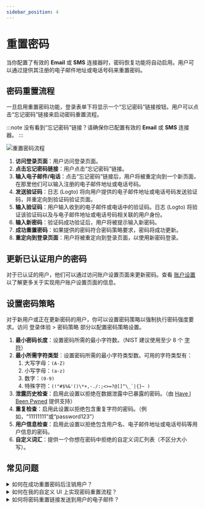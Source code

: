 ```yaml
---
sidebar_position: 4
---
```


# 重置密码

当你配置了有效的 **Email** 或 **SMS** 连接器时，密码恢复功能将自动启用。用户可以通过提供其注册的电子邮件地址或电话号码来重置密码。

## 密码重置流程

一旦启用重置密码功能，登录表单下将显示一个“忘记密码”链接按钮。用户可以点击“忘记密码”链接来启动密码重置流程。

:::note
没有看到“忘记密码”链接？请确保你已配置有效的 **Email** 或 **SMS** 连接器。
:::

![重置密码流程](./assets/reset-password.png)

1. **访问登录页面**：用户访问登录页面。
2. **点击忘记密码链接**：用户点击“忘记密码”链接。
3. **输入电子邮件/电话**：点击“忘记密码”链接后，用户将被重定向到一个新页面，在那里他们可以输入注册的电子邮件地址或电话号码。
4. **发送验证码**：日志 (Logto) 将向用户提供的电子邮件地址或电话号码发送验证码，并重定向到验证码验证页面。
5. **输入验证码**：用户输入收到的电子邮件或电话中的验证码。日志 (Logto) 将验证该验证码以及与电子邮件地址或电话号码相关联的用户身份。
6. **输入新密码**：验证码成功验证后，用户将被提示输入新密码。
7. **成功重置密码**：如果提供的密码符合密码策略要求，密码将成功更新。
8. **重定向到登录页面**：用户将被重定向到登录页面，以使用新密码登录。

## 更新已认证用户的密码

对于已认证的用户，他们可以通过访问账户设置页面来更新密码。查看 [账户设置](/end-user-flows/account-settings/) 以了解更多关于实现用户账户设置页面的信息。

## 设置密码策略

对于新用户或正在更新密码的用户，你可以设置密码策略以强制执行密码强度要求。访问 登录体验 > 密码策略 部分以配置密码策略设置。

1. **最小密码长度**：设置密码所需的最小字符数。（NIST 建议使用至少 8 个 [字符](https://pages.nist.gov/800-63-3/sp800-63b.html#sec5)）
2. **最小所需字符类型**：设置密码所需的最小字符类型数。可用的字符类型有：
   1. 大写字母：`(A-Z)`
   2. 小写字母：`(a-z)`
   3. 数字：`(0-9)`
   4. 特殊字符：``(!"#$%&'()\*+,-./:;<>=?@[]^\_`|{}~ )``
3. **泄露历史检查**：启用此设置以拒绝在数据泄露中已暴露的密码。（由 [Have I Been Pwned](https://haveibeenpwned.com/Passwords) 提供支持）
4. **重复检查**：启用此设置以拒绝包含重复字符的密码。（例如，“11111111”或“password123”）
5. **用户信息检查**：启用此设置以拒绝包含用户名、电子邮件地址或电话号码等用户信息的密码。
6. **自定义词汇**：提供一个你想在密码中拒绝的自定义词汇列表（不区分大小写）。

## 常见问题

<details>
  <summary> 如何在成功重置密码后注销用户？</summary>

订阅 `PostResetPassword` Webhook 事件，以在用户成功重置密码时接收通知。然后，你可以触发注销操作以使用户的当前会话失效，并将其重定向到登录页面。

</details>

<details>
  <summary> 如何在我的自定义 UI 上实现密码重置流程？</summary>

你可以使用日志 (Logto) 的 **Management API** 和 **Account API** 实现自己的密码重置流程。查看 [账户设置](/end-user-flows/account-settings/) 以获取更多详细信息。

</details>

<details>
  <summary> 如何将密码重置链接发送到用户的电子邮件？</summary>

你可以创建一个自托管的密码重置端点，并利用 Logto SDK 发起一个 `first_screen` 设置为 `reset-password` 的登录请求。这将无缝地将用户重定向到密码重置页面。

</details>
